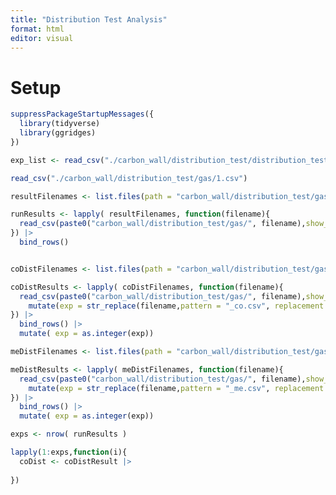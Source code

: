 ```yaml
---
title: "Distribution Test Analysis"
format: html
editor: visual
---
```


# Setup

```r
suppressPackageStartupMessages({
  library(tidyverse)
  library(ggridges)
})
```

```r

exp_list <- read_csv("./carbon_wall/distribution_test/distribution_test_exp.csv")

read_csv("./carbon_wall/distribution_test/gas/1.csv")

```

```r

resultFilenames <- list.files(path = "carbon_wall/distribution_test/gas/", pattern = "\\d.csv")

runResults <- lapply( resultFilenames, function(filename){
  read_csv(paste0("carbon_wall/distribution_test/gas/", filename),show_col_types = FALSE)
}) |>
  bind_rows()


coDistFilenames <- list.files(path = "carbon_wall/distribution_test/gas/", pattern = "\\d_co.csv")

coDistResults <- lapply( coDistFilenames, function(filename){
  read_csv(paste0("carbon_wall/distribution_test/gas/", filename),show_col_types = FALSE) |>
    mutate(exp = str_replace(filename,pattern = "_co.csv", replacement = "") )
}) |>
  bind_rows() |>
  mutate( exp = as.integer(exp))

meDistFilenames <- list.files(path = "carbon_wall/distribution_test/gas/", pattern = "\\d_me.csv")

meDistResults <- lapply( meDistFilenames, function(filename){
  read_csv(paste0("carbon_wall/distribution_test/gas/", filename),show_col_types = FALSE) |>
    mutate(exp = str_replace(filename,pattern = "_me.csv", replacement = "") )
}) |>
  bind_rows() |>
  mutate( exp = as.integer(exp))

```

```r
exps <- nrow( runResults )

lapply(1:exps,function(i){
  coDist <- coDistResult |>
    
})

```

```r



```
